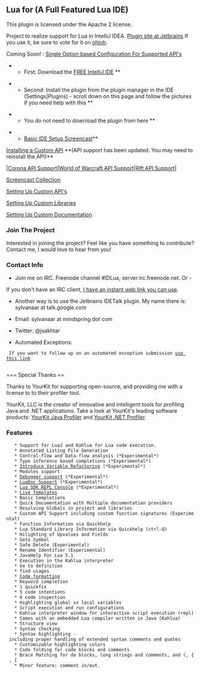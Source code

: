 == Lua for [[http://www.jetbrains.com/idea/|{{logo_intellij_idea.gif|IntelliJ IDEA}}]] (A Full Featured Lua IDE) ==

This plugin is licensed under the Apache 2 license.

Project to realize support for Lua in IntelliJ IDEA.  [[http://plugins.intellij.net/plugin/?id=4683|Plugin site at Jetbrains]] If you use it, be sure to vote for it on [[http://www.ohloh.net/p/idlua|ohloh]].

Coming Soon! : [[http://i.imgur.com/1nrEO.png|Single Option based Configuration For Supported API's]]


** First: Download the [[http://www.jetbrains.com/idea/download/index.html|FREE IntelliJ IDE]] **

** Second: Install the plugin from the plugin manager in the IDE (Settings|Plugins) - scroll down on this page and follow the pictures if you need help with this **

** You do not need to download the plugin from here **


**[[http://www.screencast.com/t/D1UKynKND|Basic IDE Setup Screencast]]**



[[Installing a Custom API]]  **(API support has been updated. You may need to reinstall the API)**

|[[https://bitbucket.org/sylvanaar2/idlua-sdk-corona/wiki/Home|Corona API Support]]|[[https://bitbucket.org/sylvanaar2/idlua-sdk-world-of-warcraft|World of Warcraft API Support]]|[[https://bitbucket.org/sylvanaar2/idlua-sdk-rift|Rift API Support]]|

[[Screencast Collection]]

[[Setting Up Custom API's]]

[[Setting Up Custom Libraries]]

[[Setting Up Custom Documentation]]

=== Join The Project ===

Interested in joining the project? Feel like you have something to contribute? Contact me, I would love to hear from you!

=== Contact Info ===
 
*  Join me on IRC. Freenode channel #IDLua, server:irc.freenode.net. Or - 
If you don't have an IRC client, [[http://webchat.freenode.net?nick=BitbucketUser.&channels=IDLua&uio=OT10cnVlde|I have an instant web link you can use]].

* Another way is to use the Jetbrains IDETalk plugin. My name there is: sylvanaar at talk.google.com

* Email: sylvanaar at mindspring dot com

* Twitter: @jsakhtar

* Automated Exceptions: 
  If you want to follow up on an automated exception submission [[http://sylvanaar.myjetbrains.com/youtrack/issues/IDLua|use this link]]
  


=== Special Thanks ==

Thanks to YourKit for supporting open-source, and providing me with a license to to their profiler tool.

YourKit, LLC is the creator of innovative and intelligent tools for profiling
Java and .NET applications. Take a look at YourKit's leading software products:
[[http://www.yourkit.com/java/profiler/index.jsp|YourKit Java Profiler]] and
[[http://www.yourkit.com/.net/profiler/index.jsp|YourKit .NET Profiler]].

=== Features ===
    * Support for LuaJ and Kahlua for Lua code execution.
    * Annotated Listing File Generation
    * Control-flow and Data-flow analysis (*Experimental*)
    * Type inference based completions (*Experimental*)
    * [[http://www.screencast.com/t/JoeypQp4A9WS|Introduce Variable Refactoring]] (*Experimental*)
    * Modules support
    * [[http://www.screencast.com/t/CBWIkoZPg|Debugger support]] (*Experimental*)
    * [[http://www.screencast.com/t/qcngMlczh|LuaDoc Support]] (*Experimental*)
    * [[http://www.screencast.com/t/0f262SeCKmqT|Lua SDK REPL Console]] (*Experimental*)
    * [[http://screencast.com/t/GYF0sAw6N|Live Templates]]
    * Basic Completions
    * Quick Documentation with Multiple documentation providers
    * Resolving Globals in project and libraries
    * Custom API Support including custom function signatures (Experimental)
    * Function Information via Quickhelp
    * Lua Standard Library Information via Quickhelp (ctrl-Q)
    * Hilighting of Upvalues and Fields
    * Goto Symbol
    * Safe Delete (Experimental)
    * Rename Identifier (Experimental)
    * JavaHelp For Lua 5.1
    * Execution in the Kahlua interpreter
    * Go to definition
    * find usages
    * [[http://screencast.com/t/ppI3PbwfLOQo|Code formatting]]
    * Keyword completion
    * 1 quickfix
    * 5 code intentions
    * 6 code inspection
    * Highlighting global vs local variables
    * Script execution and run configurations
    * Kahlua interpreter window for interactive script execution (repl)
    * Comes with an embedded Lua compiler written in Java (Kahlua)
    * Structure view
    * Syntax checking
    * Syntax highlighting - including proper handling of extended syntax comments and quotes
    * Customizable highlighting colors
    * Code folding for code blocks and comments
    * Brace Matching for do blocks, long strings and comments, and (, { , [
    * Minor feature: comment in/out.



{{idlua001.jpg|Sample}}

{{9-13-2010-8-55-51.png}}
{{9-13-2010-9-00-14.png}}
{{9-13-2010-9-03-02.png}}
{{9-13-2010-9-03-36.png}}
{{9-13-2010-9-04-19.png}}
{{9-13-2010-9-06-40.png}}
{{9-13-2010-9-07-52.png}}
{{9-13-2010-9-08-22.png}}
{{9-13-2010-9-09-39.png}}
{{9-13-2010-9-10-23.png}}
{{9-13-2010-9-12-17.png}}
{{9-13-2010-9-13-07.png}}
{{9-13-2010-9-13-46.png}}
{{9-13-2010-9-14-31.png}}
{{9-13-2010-9-15-16.png}}
{{9-13-2010-9-15-58.png}}
{{9-13-2010-9-22-40.png}}